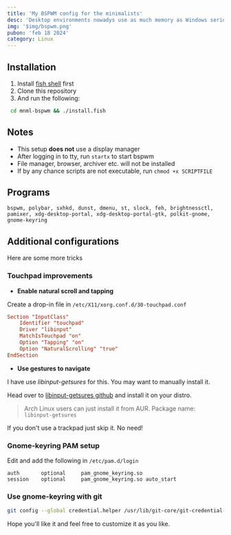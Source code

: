 ```yaml
---
title: 'My BSPWM config for the minimalists'
desc: 'Desktop environments nowadys use as much memory as Windows seriously! Thanks to the standalone window managers we can create our custom DEs.'
img: '$img/bspwm.png'
pubon: 'feb 18 2024'
category: Linux
---
```


## Installation

1. Install [fish shell](https://fishshell.com) first
2. Clone this repository
3. And run the following:

```bash
 cd mnml-bspwm && ./install.fish
```

## Notes

- This setup **does not** use a display manager
- After logging in to tty, run `startx` to start bspwm
- File manager, browser, archiver etc. will not be installed
- If by any chance scripts are not executable, run `chmod +x SCRIPTFILE`

## Programs

```plaintext
bspwm, polybar, sxhkd, dunst, dmenu, st, slock, feh, brightnessctl, pamixer, xdg-desktop-portal, xdg-desktop-portal-gtk, polkit-gnome, gnome-keyring
```

## Additional configurations

Here are some more tricks

### Touchpad improvements

- **Enable natural scroll and tapping**

Create a drop-in file in `/etc/X11/xorg.conf.d/30-touchpad.conf`

```conf
Section "InputClass"
    Identifier "touchpad"
    Driver "libinput"
    MatchIsTouchpad "on"
    Option "Tapping" "on"
    Option "NaturalScrolling" "true"
EndSection
```

- **Use gestures to navigate**

I have use _libinput-getsures_ for this. You may want to manually install it.

Head over to [libinput-getsures github](https://github.com/bulletmark/libinput-gestures) and install it on your distro.

> Arch Linux users can just install it from AUR.
> Package name: `libinput-getsures`

If you don't use a trackpad just skip it. No need!

### Gnome-keyring PAM setup

Edit and add the following in `/etc/pam.d/login`

```plaintext
auth       optional     pam_gnome_keyring.so
session    optional     pam_gnome_keyring.so auto_start
```

### Use gnome-keyring with git

```bash
git config --global credential.helper /usr/lib/git-core/git-credential-libsecret
```

Hope you'll like it and feel free to customize it as you like.
